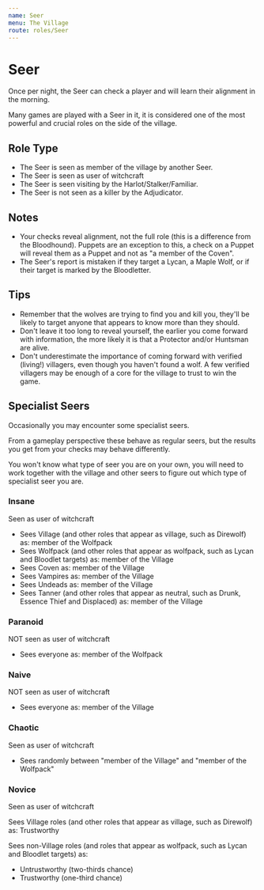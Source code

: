 ```yaml
---
name: Seer
menu: The Village
route: roles/Seer
---
```


# Seer

Once per night, the Seer can check a player and will learn their alignment in the morning.

Many games are played with a Seer in it, it is considered one of the most powerful and crucial roles on the side of the village.

## Role Type

- The Seer is seen as member of the village by another Seer.
- The Seer is seen as user of witchcraft
- The Seer is seen visiting by the Harlot/Stalker/Familiar.
- The Seer is not seen as a killer by the Adjudicator.

## Notes

- Your checks reveal alignment, not the full role (this is a difference from the Bloodhound). Puppets are an exception to this, a check on a Puppet will reveal them as a Puppet and not as "a member of the Coven".
- The Seer's report is mistaken if they target a Lycan, a Maple Wolf, or if their target is marked by the Bloodletter.

## Tips

- Remember that the wolves are trying to find you and kill you, they'll be likely to target anyone that appears to know more than they should.
- Don't leave it too long to reveal yourself, the earlier you come forward with information, the more likely it is that a Protector and/or Huntsman are alive.
- Don't underestimate the importance of coming forward with verified (living!) villagers, even though you haven't found a wolf. A few verified villagers may be enough of a core for the village to trust to win the game.

## Specialist Seers

Occasionally you may encounter some specialist seers.

From a gameplay perspective these behave as regular seers, but the results you get from your checks may behave differently.

You won't know what type of seer you are on your own, you will need to work together with the village and other seers to figure out which type of specialist seer you are.

### Insane

Seen as user of witchcraft

- Sees Village (and other roles that appear as village, such as Direwolf) as: member of the Wolfpack
- Sees Wolfpack (and other roles that appear as wolfpack, such as Lycan and Bloodlet targets) as: member of the Village
- Sees Coven as: member of the Village
- Sees Vampires as: member of the Village
- Sees Undeads as: member of the Village
- Sees Tanner (and other roles that appear as neutral, such as Drunk, Essence Thief and Displaced) as: member of the Village

### Paranoid

NOT seen as user of witchcraft

- Sees everyone as: member of the Wolfpack

### Naive

NOT seen as user of witchcraft

- Sees everyone as: member of the Village

### Chaotic

Seen as user of witchcraft

- Sees randomly between "member of the Village" and "member of the Wolfpack"

### Novice

Seen as user of witchcraft

Sees Village roles (and other roles that appear as village, such as Direwolf) as: Trustworthy

Sees non-Village roles (and roles that appear as wolfpack, such as Lycan and Bloodlet targets) as:

- Untrustworthy (two-thirds chance)
- Trustworthy (one-third chance)
